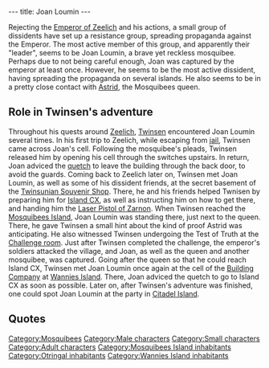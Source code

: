 ---
title: Joan Loumin
---

{{Character|
Name=Joan Loumin|
Image=MLOUMIN.jpg|
Race=[[Mosquibee]]|
Gender=Male|
Size=Small|
Age=Adult}}

Rejecting the [[Emperor of Zeelich]] and his actions, a small group of dissidents have set up a resistance group, spreading propaganda against the Emperor. The most active member of this group, and apparently their "leader", seems to be Joan Loumin, a brave yet reckless mosquibee. Perhaps due to not being careful enough, Joan was captured by the emperor at least once. However, he seems to be the most active dissident, having spreading the propaganda on several islands. He also seems to be in a pretty close contact with [[Astrid]], the Mosquibees queen.

==Role in Twinsen's adventure==
Throughout his quests around [[Zeelich]], [[Twinsen]] encountered Joan Loumin several times. In his first trip to Zeelich, while escaping from [[Otringal prison|jail]], Twinsen came across Joan's cell. Following the mosquibee's pleads, Twinsen released him by opening his cell through the switches upstairs. In return, Joan adviced the [[quetch]] to leave the building through the back door, to avoid the guards.
Coming back to Zeelich later on, Twinsen met Joan Loumin, as well as some of his dissident friends, at the secret basement of the [[Twinsunian Souvenir Shop]]. There, he and his friends helped Twnisen by preparing him for [[Island CX]], as well as instructing him on how to get there, and handing him the [[Laser Pistol of Zarnon]].
When Twinsen reached the [[Mosquibees Island]], Joan Loumin was standing there, just next to the queen. There, he gave Twinsen a small hint about the kind of proof Astrid was anticipating. He also witnessed Twinsen undergoing the Test of Truth at the [[Challenge room]]. Just after Twinsen completed the challenge, the emperor's soldiers attacked the village, and Joan, as well as the queen and another mosquibee, was captured.
Going after the queen so that he could reach Island CX, Twinsen met Joan Loumin once again at the cell of the [[Building Company]] at [[Wannies Island]]. There, Joan adviced the quetch to go to Island CX as soon as possible.
Later on, after Twinsen's adventure was finished, one could spot Joan Loumin at the party in [[Citadel Island]].

==Quotes==
{{Quote|
Quote=Thank you for having freed me. I am a dissident of the government. The emperor and Dark Monk, our reincarnated God, manipulate the people of Zeelich. They lie continually.|
Character=Joan Loumin}}
{{Quote|
Quote=But let's not waste any time. If you want to get out of here, don't take the main entrance, it is being watched by soldiers.|
Character=Joan Loumin}}
{{Quote|
Quote=It's our secret identification sign. He just might be speaking the truth your Majesty.|
Character=Joan Loumin}}
{{Quote|
Quote=Only you can stop the emperor and Dark Monk.|
Character=Joan Loumin}}

[[Category:Mosquibees]]
[[Category:Male characters]]
[[Category:Small characters]]
[[Category:Adult characters]]
[[Category:Mosquibees Island inhabitants]]
[[Category:Otringal inhabitants]]
[[Category:Wannies Island inhabitants]]